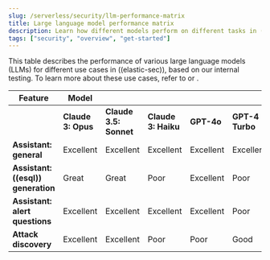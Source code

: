 ```yaml
---
slug: /serverless/security/llm-performance-matrix
title: Large language model performance matrix
description: Learn how different models perform on different tasks in ((elastic-sec)).
tags: ["security", "overview", "get-started"]
---
```


This table describes the performance of various large language models (LLMs) for different use cases in ((elastic-sec)), based on our internal testing. To learn more about these use cases, refer to <DocLink slug="/serverless/security/attack-discovery" text="Attack discovery"/> or <DocLink slug="/serverless/security/ai-assistant" text="AI Assistant"/>.

|           **Feature**        | **Model**             |                    |                    |            |                 |                   |           |  
|-------------------------------|-----------------------|--------------------|--------------------|------------|-----------------|------------------|-----------|
|                              | **Claude 3: Opus** | **Claude 3.5: Sonnet** | **Claude 3: Haiku** | **GPT-4o** | **GPT-4 Turbo** | **Gemini 1.5 Pro** | **Gemini 1.5 Flash** |
| **Assistant: general**       | Excellent              | Excellent          | Excellent          | Excellent  | Excellent       | Excellent        | Excellent |
| **Assistant: ((esql)) generation** | Great            | Great              | Poor               | Excellent  | Poor            | Good              | Poor    |
| **Assistant: alert questions** | Excellent            | Excellent          | Excellent          | Excellent  | Poor            | Excellent         | Good    |
| **Attack discovery**          | Excellent             | Excellent          | Poor               | Poor       | Good            | Great             | Poor     |

